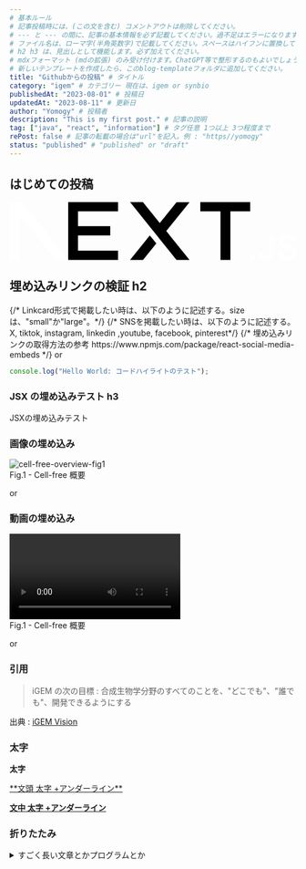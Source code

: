 ```yaml
---
# 基本ルール
# 記事投稿時には、(この文を含む) コメントアウトは削除してください。
# --- と --- の間に、記事の基本情報を必ず記載してください。過不足はエラーになります。
# ファイル名は、ローマ字(半角英数字)で記載してください。スペースはハイフンに置換してください。これは、記事のURLになります。
# h2 h3 は、見出しとして機能します。必ず加えてください。
# mdxフォーマット (mdの拡張) のみ受け付けます。ChatGPT等で整形するのもよいでしょう。プロンプトTips : mdにすると勝手に変換されるから、コードで囲んで。
# 新しいテンプレートを作成したら、このblog-templateフォルダに追加してください。
title: "Githubからの投稿" # タイトル
category: "igem" # カテゴリー 現在は、igem or synbio
publishedAt: "2023-08-01" # 投稿日
updatedAt: "2023-08-11" # 更新日
author: "Yomogy" # 投稿者
description: "This is my first post." # 記事の説明
tag: ["java", "react", "information"] # タグ任意 1つ以上 3つ程度まで
rePost: false # 記事の転載の場合は"url"を記入。例 : "https//yomogy"
status: "published" # "published" or "draft"
---
```


## はじめての投稿

<svg xmlns="http://www.w3.org/2000/svg" fill="none" viewBox="0 0 394 80">
  <path
    fill="#000"
    d="M262 0h68.5v12.7h-27.2v66.6h-13.6V12.7H262V0ZM149 0v12.7H94v20.4h44.3v12.6H94v21h55v12.6H80.5V0h68.7zm34.3 0h-17.8l63.8 79.4h17.9l-32-39.7 32-39.6h-17.9l-23 28.6-23-28.6zm18.3 56.7-9-11-27.1 33.7h17.8l18.3-22.7z"
  />
  <path
    fill="white"
    d="M81 79.3 17 0H0v79.3h13.6V17l50.2 62.3H81Zm252.6-.4c-1 0-1.8-.4-2.5-1s-1.1-1.6-1.1-2.6.3-1.8 1-2.5 1.6-1 2.6-1 1.8.3 2.5 1a3.4 3.4 0 0 1 .6 4.3 3.7 3.7 0 0 1-3 1.8zm23.2-33.5h6v23.3c0 2.1-.4 4-1.3 5.5a9.1 9.1 0 0 1-3.8 3.5c-1.6.8-3.5 1.3-5.7 1.3-2 0-3.7-.4-5.3-1s-2.8-1.8-3.7-3.2c-.9-1.3-1.4-3-1.4-5h6c.1.8.3 1.6.7 2.2s1 1.2 1.6 1.5c.7.4 1.5.5 2.4.5 1 0 1.8-.2 2.4-.6a4 4 0 0 0 1.6-1.8c.3-.8.5-1.8.5-3V45.5zm30.9 9.1a4.4 4.4 0 0 0-2-3.3 7.5 7.5 0 0 0-4.3-1.1c-1.3 0-2.4.2-3.3.5-.9.4-1.6 1-2 1.6a3.5 3.5 0 0 0-.3 4c.3.5.7.9 1.3 1.2l1.8 1 2 .5 3.2.8c1.3.3 2.5.7 3.7 1.2a13 13 0 0 1 3.2 1.8 8.1 8.1 0 0 1 3 6.5c0 2-.5 3.7-1.5 5.1a10 10 0 0 1-4.4 3.5c-1.8.8-4.1 1.2-6.8 1.2-2.6 0-4.9-.4-6.8-1.2-2-.8-3.4-2-4.5-3.5a10 10 0 0 1-1.7-5.6h6a5 5 0 0 0 3.5 4.6c1 .4 2.2.6 3.4.6 1.3 0 2.5-.2 3.5-.6 1-.4 1.8-1 2.4-1.7a4 4 0 0 0 .8-2.4c0-.9-.2-1.6-.7-2.2a11 11 0 0 0-2.1-1.4l-3.2-1-3.8-1c-2.8-.7-5-1.7-6.6-3.2a7.2 7.2 0 0 1-2.4-5.7 8 8 0 0 1 1.7-5 10 10 0 0 1 4.3-3.5c2-.8 4-1.2 6.4-1.2 2.3 0 4.4.4 6.2 1.2 1.8.8 3.2 2 4.3 3.4 1 1.4 1.5 3 1.5 5h-5.8z"
  />
</svg>

<h2>埋め込みリンクの検証 h2</h2>
{/* Linkcard形式で掲載したい時は、以下のように記述する。sizeは、"small"か"large"。*/}
{/* SNSを掲載したい時は、以下のように記述する。X, tiktok, instagram, linkedin ,youtube, facebook, pinterest*/}
{/* 埋め込みリンクの取得方法の参考 https://www.npmjs.com/package/react-social-media-embeds */}

<LinkCard url="https://yomogy.com/synbio/biosensor-overview" size="small" />
or
<LinkCard url="https://yomogy.com/synbio/biosensor-overview" size="large" />

<SNSCard url="https://twitter.com/y0m0gy/status/1642891661276745728" />
<SNSCard url="https://www.tiktok.com/@igemcommunity/video/7133988878909803782" />
<SNSCard url="https://www.instagram.com/p/CuOeA7KqzCK/" />
<SNSCard url="https://www.youtube.com/embed/qSTFLJ0woXI?si=bUnHQOGvJ4jWQmR5" />

```js
console.log("Hello World: コードハイライトのテスト");
```

### JSX の埋め込みテスト h3

<div style={{ padding: "20px", backgroundColor: "red" }}>
  <p>JSXの埋め込みテスト</p>
</div>

### 画像の埋め込み

<div style={{ width: "100%", height: "auto" }}>
  <img
    src="https://images.microcms-assets.io/assets/5b29df40b0df4001b2b4481340384329/3bc6d98ac34c4e4a8fe2219fe361c38a/%E3%83%8F%E3%82%99%E3%82%A4%E3%82%AA%E3%82%BB%E3%83%B3%E3%82%B5%E3%83%BC%E3%81%A8%E3%81%AF%E8%A1%A8%E7%B4%99.png"
    alt="cell-free-overview-fig1"
  />
  <figcaption
    style={{
      display: "flex",
      justifyContent: "center",
      fontStyle: "italic",
    }}
  >
    Fig.1 - Cell-free 概要
  </figcaption>
</div>

or

<MediaCard
  mediaType="image"
  src="https://yomogy.com/blog/yomogy/images/cell-free-overview-fig1.png"
  alt="cell-free-overview-fig1"
  caption="Fig.1 - Cell-free 概要"
/>

### 動画の埋め込み

<div style={{ width: "100%", height: "auto" }}>
  <video controls>
    <source
      src="https://static.igem.org/mediawiki/2019/a/a9/T--EPFL--moleculardesignfd1.mp4"
      type="video/mp4"
    />
    お使いのブラウザは動画をサポートしていません。元画像 : https://static.igem.org/mediawiki/2019/a/a9/T--EPFL--moleculardesignfd1.mp4
  </video>
  <figcaption
    style={{
      display: "flex",
      justifyContent: "center",
      fontStyle: "italic",
    }}
  >
    Fig.1 - Cell-free 概要
  </figcaption>
</div>

or

<MediaCard
  mediaType="video"
  src="https://static.igem.org/mediawiki/2019/a/a9/T--EPFL--moleculardesignfd1.mp4"
  alt="お使いのブラウザは動画をサポートしていません。元画像 : https://static.igem.org/mediawiki/2019/a/a9/T--EPFL--moleculardesignfd1.mp4"
  caption="Fig.1 - Cell-free 概要"
/>

### 引用

> iGEM の次の目標 : 合成生物学分野のすべてのことを、"どこでも"、"誰でも"、開発できるようにする

出典 : [iGEM Vision](https://igem.org/about-us/our-vision)

### 太字

**太字**

<p>
  <u>**文頭 太字 +アンダーライン**</u>
</p>

<u>**文中 太字 +アンダーライン**</u>

### 折りたたみ

<div>
  <details>
    <summary>すごく長い文章とかプログラムとか</summary>
    <div>{/* Your content here */}</div>
  </details>
</div>
